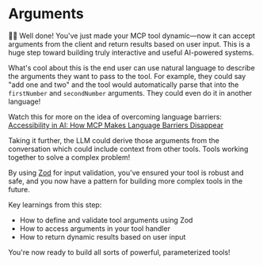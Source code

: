 # Arguments

👨‍💼 Well done! You've just made your MCP tool dynamic—now it can accept arguments
from the client and return results based on user input. This is a huge step
toward building truly interactive and useful AI-powered systems.

What's cool about this is the end user can use natural language to describe the
arguments they want to pass to the tool. For example, they could say "add one
and two" and the tool would automatically parse that into the `firstNumber` and
`secondNumber` arguments. They could even do it in another language!

Watch this for more on the idea of overcoming language barriers:
[Accessibility in AI: How MCP Makes Language Barriers Disappear](https://www.epicai.pro/ai-and-mcp-language-barriers-dbjmj)

<EpicVideo url="https://www.epicai.pro/ai-and-mcp-language-barriers-dbjmj" />

Taking it further, the LLM could derive those arguments from the conversation
which could include context from other tools. Tools working together to solve a
complex problem!

By using [Zod](https://zod.dev/) for input validation, you've ensured your tool
is robust and safe, and you now have a pattern for building more complex tools
in the future.

Key learnings from this step:

- How to define and validate tool arguments using Zod
- How to access arguments in your tool handler
- How to return dynamic results based on user input

You're now ready to build all sorts of powerful, parameterized tools!
